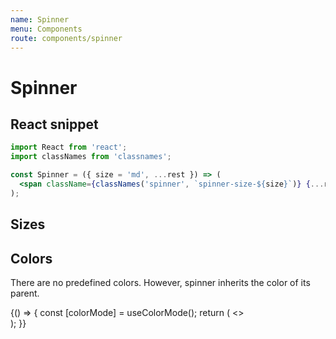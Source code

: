 ```yaml
---
name: Spinner
menu: Components
route: components/spinner
---
```


# Spinner


## React snippet

```jsx
import React from 'react';
import classNames from 'classnames';

const Spinner = ({ size = 'md', ...rest }) => (
  <span className={classNames('spinner', `spinner-size-${size}`)} {...rest} />
);
```

## Sizes

<Playground>
  <div className="mb-4">
    <Spinner size="sm" />
  </div>
  <div className="mb-4">
    <Spinner size="md" />
  </div>
  <Spinner size="lg" />
</Playground>

## Colors

There are no predefined colors. However, spinner inherits the color of its parent.

<Playground>
  {() => {
    const [colorMode] = useColorMode();
    return (
      <>
        <div className="mb-4">
          <span className={`${colorMode}:text-primary-500`}>
            <Spinner />
          </span>
        </div>
        <div className="mb-4">
          <span className={`${colorMode}:text-success-500`}>
            <Spinner />
          </span>
        </div>
        <span className={`${colorMode}:text-danger-500`}>
          <Spinner />
        </span>
      </>
    );
  }}
</Playground>
